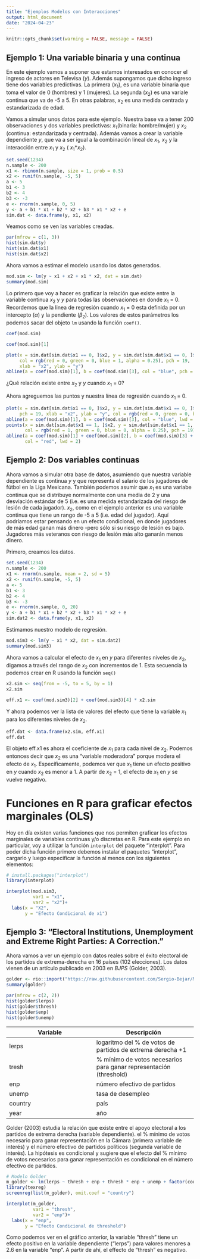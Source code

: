 ```yaml
---
title: "Ejemplos Modelos con Interacciones"
output: html_document
date: "2024-04-23"
---
```


```r
knitr::opts_chunk$set(warning = FALSE, message = FALSE) 
```

## Ejemplo 1: Una variable binaria y una continua

En este ejemplo vamos a suponer que estamos interesados en conocer el ingreso de actores en Televisa ($y$). Además supongamos que dicho ingreso tiene dos variables predictivas. La primera ($x_1$), es una variable binaria que toma el valor de 0 (hombres) y 1 (mujeres). La segunda ($x_2$) es una variale continua que va de -5 a 5. En otras palabras, $x_2$ es una medida centrada y estandarizada de edad.  

Vamos a simular unos datos para este ejemplo. Nuestra base va a tener 200 observaciones y dos variables predictivas: $x_1$(binaria: hombre/mujer) y $x_2$ (continua: estandarizada y centrada). Además vamos a crear la variable dependiente $y$, que va a ser igual a la combinación lineal de $x_1$, $x_2$ y la interacción entre  $x_1$ y $x_2$ ( $x_1$*$x_2$).

```r
set.seed(1234)
n.sample <- 200
x1 <- rbinom(n.sample, size = 1, prob = 0.5)
x2 <- runif(n.sample, -5, 5)
a <- 5
b1 <- 3
b2 <- 4
b3 <- -3
e <- rnorm(n.sample, 0, 5)
y <- a + b1 * x1 + b2 * x2 + b3 * x1 * x2 + e
sim.dat <- data.frame(y, x1, x2)
```

Veamos como se ven las variables creadas.

```r
par(mfrow = c(1, 3))
hist(sim.dat$y)
hist(sim.dat$x1)
hist(sim.dat$x2)
```

Ahora vamos a estimar el modelo usando los datos generados. 

```r
mod.sim <- lm(y ~ x1 + x2 + x1 * x2, dat = sim.dat)
summary(mod.sim)
```

Lo primero que voy a hacer es graficar la relación que existe entre la variable continua $x_2$ y $y$ para todas las observaciones en donde $x_1$ = 0. Recordemos que la linea de regresión cuando $x_1$ = 0 esta definida por un intercepto ($\alpha$) y la pendiente ($\beta_2$). Los valores de estos parámetros los podemos sacar del objeto `lm` usando la función `coef()`.

```r
coef(mod.sim)
```

```r
coef(mod.sim)[1]
```

```r
plot(x = sim.dat[sim.dat$x1 == 0, ]$x2, y = sim.dat[sim.dat$x1 == 0, ]$y, 
     col = rgb(red = 0, green = 0, blue = 1, alpha = 0.25), pch = 19,
     xlab = "x2", ylab = "y")
abline(a = coef(mod.sim)[1], b = coef(mod.sim)[3], col = "blue", pch = 19, lwd = 2)
```

¿Qué relación existe entre $x_2$ y $y$ cuando $x_1$ = 0?

Ahora agreguemos las puntos y nuestra línea de regresión cuando $x_1$ = 0. 

```r
plot(x = sim.dat[sim.dat$x1 == 0, ]$x2, y = sim.dat[sim.dat$x1 == 0, ]$y, 
     pch = 19, xlab = "x2", ylab = "y", col = rgb(red = 0, green = 0, blue = 1, alpha = 0.25))
abline(a = coef(mod.sim)[1], b = coef(mod.sim)[3], col = "blue", lwd = 2)
points(x = sim.dat[sim.dat$x1 == 1, ]$x2, y = sim.dat[sim.dat$x1 == 1, ]$y, 
       col = rgb(red = 1, green = 0, blue = 0, alpha = 0.25), pch = 19)
abline(a = coef(mod.sim)[1] + coef(mod.sim)[2], b = coef(mod.sim)[3] + coef(mod.sim)[4], 
       col = "red", lwd = 2)
```


## Ejemplo 2: Dos variables continuas

Ahora vamos a simular otra base de datos, asumiendo que nuestra variable dependiente es continua $y$ y que representa el salario de los jugadores de fútbol en la Liga Mexicana. También podemos asumir que $x_1$ es una variabe continua que se distribuye normalmente con una media de 2 y una desviación estándar de 5 (i.e. es una medida estandarizada del riesgo de lesión de cada jugador). $x_2$, como en el ejemplo anterior es una variable continua que tiene un rango de -5 a 5 (i.e. edad del jugador). Aquí podríamos estar pensando en un efecto condicional, en donde jugadores de más edad ganan más dinero -pero sólo si su riesgo de lesión es bajo. Jugadores más veteranos con riesgo de lesión más alto ganarán menos dinero. 


Primero, creamos los datos.

```r
set.seed(1234)
n.sample <- 200
x1 <- rnorm(n.sample, mean = 2, sd = 5)
x2 <- runif(n.sample, -5, 5)
a <- 5
b1 <- 3
b2 <- 4
b3 <- -3
e <- rnorm(n.sample, 0, 20)
y <- a + b1 * x1 + b2 * x2 + b3 * x1 * x2 + e
sim.dat2 <- data.frame(y, x1, x2)
```

Estimamos nuestro modelo de regresión. 

```r
mod.sim3 <- lm(y ~ x1 * x2, dat = sim.dat2)
summary(mod.sim3)
```

Ahora vamos a calcular el efecto de $x_1$ en $y$ para diferentes niveles de $x_2$, digamos a través del rango de $x_2$ con incrementos de 1. Esta secuencia la podemos crear en R usando la función `seq()`

```r
x2.sim <- seq(from = -5, to = 5, by = 1)
x2.sim
```

```r
eff.x1 <- coef(mod.sim3)[2] + coef(mod.sim3)[4] * x2.sim
```

Y ahora podemos ver la lista de valores del efecto que tiene la variable $x_1$ para los diferentes niveles de $x_2$. 

```r
eff.dat <- data.frame(x2.sim, eff.x1)
eff.dat
```

El objeto eff.x1 es ahora el coeficiente de $x_1$ para cada nivel de $x_2$. Podemos entonces decir que $x_2$ es una "variable moderadora" porque modera el efecto de $x_1$.  Específicamente, podemos ver que $x_1$ tiene un efecto positivo en $y$ cuando $x_2$ es menor a 1. A partir de $x_2$ = 1, el efecto de $x_1$ en $y$ se vuelve negativo.  

# Funciones en R para graficar efectos marginales (OLS)

Hoy en día existen varias funciones que nos permiten graficar los efectos marginales de variables continuas y/o discretas en R. Para este ejemplo en particular, voy a utilizar la función `interplot` del paquete "interplot". Para poder dicha función primero debemos instalar el paquetes "interplot", cargarlo y luego especificar la función al menos con los siguientes elementos:

```r
# install.packages("interplot")
library(interplot)

interplot(mod.sim3, 
          var1 = "x1",
          var2 = "x2")+
  labs(x = "X2",
       y = "Efecto Condicional de x1")
```

## Ejemplo 3: "Electoral Institutions, Unemployment and Extreme Right Parties: A Correction."

Ahora vamos a ver un ejemplo con datos reales sobre el éxito electoral de los partidos de extrema-derecha en 16 países (102 elecciones). Los datos vienen de un artículo publicado en 2003 en *BJPS* (Golder, 2003). 

```r
golder <- rio::import("https://raw.githubusercontent.com/Sergio-Bejar/MCA_CIDE/main/Files/golder2003.csv") 
summary(golder)
```

```r
par(mfrow = c(2, 2))
hist(golder$lerps)
hist(golder$thresh)
hist(golder$enp)
hist(golder$unemp)
```

|**Variable**|**Descripción**|
|------------| --------------|
|lerps| logaritmo del % de votos de partidos de extrema derecha +1|
|tresh | % mínimo de votos necesarios para ganar representación (threshold)| 
|enp | número efectivo de partidos |
| unemp | tasa de desempleo |
| country | país |
| year | año | 

Golder (2003) estudia la relación que existe entre el apoyo electoral a los partidos de extrema derecha (variable dependiente). el % mínimo de votos necesario para ganar representación en la Cámara (primera variable de interés) y el número efectivo de partidos políticos (segunda variable de interés). La hipótesis es condicional y sugiere que el efecto del % mínimo de votos necesarios para ganar representación es condicional en el número efectivo de partidos. 

```r
# Modelo Golder
m_golder <- lm(lerps ~ thresh + enp + thresh * enp + unemp + factor(country), data = golder)
library(texreg)
screenreg(list(m_golder), omit.coef = "country")
```

```r
interplot(m_golder, 
          var1 = "thresh",
          var2 = "enp")+
  labs(x = "enp",
       y = "Efecto Condicional de threshold")
```

Como podemos ver en el gráfico anterior, la variable "thresh" tiene un efecto positivo en la variable dependiente ("lerps") para valores menores a 2.6 en la variable "enp". A partir de ahí, el effecto de "thresh" es negativo. 

